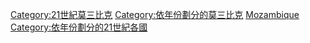 [[Category:21世紀莫三比克|Category:21世紀莫三比克]]
[[Category:依年份劃分的莫三比克|Category:依年份劃分的莫三比克]]
[[Category:依年份劃分的21世紀非洲|Mozambique]]
[[Category:依年份劃分的21世紀各國|Category:依年份劃分的21世紀各國]]